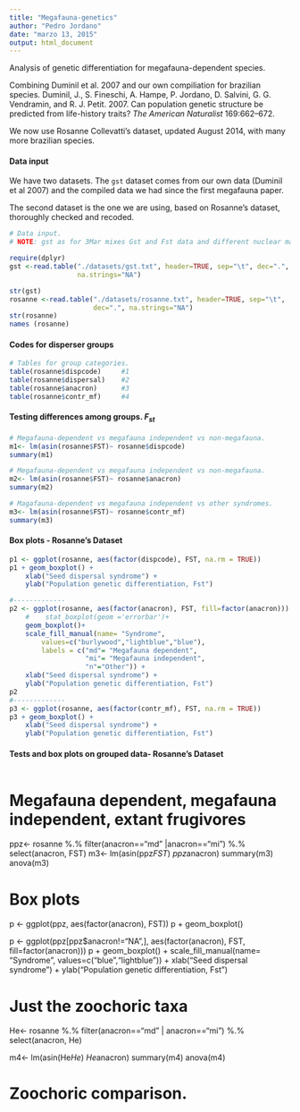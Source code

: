 ```yaml
---
title: "Megafauna-genetics"
author: "Pedro Jordano"
date: "marzo 13, 2015"
output: html_document
---
```


Analysis of genetic differentiation for megafauna-dependent species.    

Combining Duminil et al. 2007 and our own compiliation for brazilian species.
Duminil, J., S. Fineschi, A. Hampe, P. Jordano, D. Salvini, G. G. Vendramin, and R. J. Petit. 2007. Can population genetic structure be predicted from life-history traits? _The American Naturalist_ 169:662–672.   

We now use Rosanne Collevatti's dataset, updated August 2014, with many more brazilian species.

#### Data input

We have two datasets. The `gst` dataset comes from our own data (Duminil et al 2007) and the compiled data we had since the first megafauna paper.   

The second dataset is the one we are using, based on Rosanne's dataset, thoroughly checked and recoded.   


```r
# Data input.
# NOTE: gst as for 3Mar mixes Gst and Fst data and different nuclear markers (SSR, isozymes, etc.).

require(dplyr)
gst <-read.table("./datasets/gst.txt", header=TRUE, sep="\t", dec=".", 
                 na.strings="NA")

str(gst)
rosanne <-read.table("./datasets/rosanne.txt", header=TRUE, sep="\t", 
                     dec=".", na.strings="NA")
str(rosanne)
names (rosanne)

```

#### Codes for disperser groups
```r
# Tables for group categories.
table(rosanne$dispcode)     #1    
table(rosanne$dispersal)    #2
table(rosanne$anacron)      #3
table(rosanne$contr_mf)     #4

```

#### Testing differences among groups. $F_{st}$

```r
# Megafauna-dependent vs megafauna independent vs non-megafauna.
m1<- lm(asin(rosanne$FST)~ rosanne$dispcode)
summary(m1)

# Megafauna-dependent vs megafauna independent vs non-megafauna.
m2<- lm(asin(rosanne$FST)~ rosanne$anacron)
summary(m2)

# Magafauna-dependent vs megafauna independent vs other syndromes.
m3<- lm(asin(rosanne$FST)~ rosanne$contr_mf)
summary(m3)

```

#### Box plots - Rosanne's Dataset

```r
p1 <- ggplot(rosanne, aes(factor(dispcode), FST, na.rm = TRUE))
p1 + geom_boxplot() +
    xlab("Seed dispersal syndrome") +
    ylab("Population genetic differentiation, Fst")

#-------------
p2 <- ggplot(rosanne, aes(factor(anacron), FST, fill=factor(anacron))) +
    #    stat_boxplot(geom ='errorbar')+
    geom_boxplot()+
    scale_fill_manual(name= "Syndrome", 
        values=c("burlywood","lightblue","blue"), 
        labels = c("md"= "Megafauna dependent", 
                   "mi"= "Megafauna independent",
                   "n"="Other")) +
    xlab("Seed dispersal syndrome") +
    ylab("Population genetic differentiation, Fst")
p2
#-------------
p3 <- ggplot(rosanne, aes(factor(contr_mf), FST, na.rm = TRUE))
p3 + geom_boxplot() +
    xlab("Seed dispersal syndrome") +
    ylab("Population genetic differentiation, Fst")

```

#### Tests and box plots on grouped data- Rosanne's Dataset

```r

```



# Megafauna dependent, megafauna independent, extant frugivores
ppz<- rosanne %.% 
      filter(anacron=="md" |anacron=="mi") %.%
      select(anacron, FST)
m3<- lm(asin(ppz$FST)~ ppz$anacron)
summary(m3)
anova(m3)

# Box plots
p <- ggplot(ppz, aes(factor(anacron), FST))
p + geom_boxplot()

p <- ggplot(ppz[ppz$anacron!="NA",], 
    aes(factor(anacron), FST, fill=factor(anacron)))
p + geom_boxplot() +
    scale_fill_manual(name= "Syndrome", 
        values=c("blue","lightblue")) +
    xlab("Seed dispersal syndrome") +
    ylab("Population genetic differentiation, Fst")

# Just the zoochoric taxa
He<- rosanne %.%
     filter(anacron=="md" | anacron=="mi") %.%
     select(anacron, He)

m4<- lm(asin(He$He)~ He$anacron)
summary(m4)
anova(m4)

# Zoochoric comparison.





